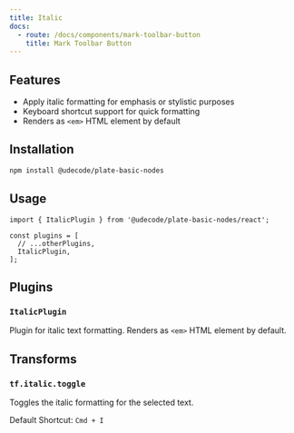 ```yaml
---
title: Italic
docs:
  - route: /docs/components/mark-toolbar-button
    title: Mark Toolbar Button
---
```


<ComponentPreview name="basic-marks-demo" />

<PackageInfo>

## Features

- Apply italic formatting for emphasis or stylistic purposes
- Keyboard shortcut support for quick formatting
- Renders as `<em>` HTML element by default

</PackageInfo>

## Installation

```bash
npm install @udecode/plate-basic-nodes
```

## Usage

```tsx
import { ItalicPlugin } from '@udecode/plate-basic-nodes/react';

const plugins = [
  // ...otherPlugins,
  ItalicPlugin,
];
```

## Plugins

### `ItalicPlugin`

Plugin for italic text formatting. Renders as `<em>` HTML element by default.

## Transforms

### `tf.italic.toggle`

Toggles the italic formatting for the selected text.

Default Shortcut: `Cmd + I`